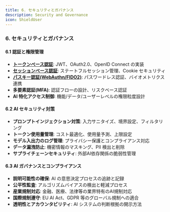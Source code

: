 ```yaml
---
title: 6. セキュリティとガバナンス
description: Security and Governance
icon: ShieldUser
---
```


### 6. セキュリティとガバナンス

#### 6.1 認証と権限管理

- [**トークンベース認証**](./06-security-and-governance/01-01_token_based_authentication): JWT、OAuth2.0、OpenID Connect の実装
- [**セッションベース認証**](./06-security-and-governance/01-02_session_based_authentication): ステートフルセッション管理、Cookie セキュリティ
- [**パスキー認証(WebAuthn/FIDO2)**](./06-security-and-governance/01-03_passkey_authentication): パスワードレス認証、バイオメトリクス連携
- **多要素認証(MFA)**: 認証フローの設計、リスクベース認証
- **AI 特化アクセス制御**: 機能/データ/ユーザーレベルの権限粒度設計

#### 6.2 AI セキュリティ対策

- **プロンプトインジェクション対策**: 入力サニタイズ、境界設定、フィルタリング
- **トークン使用量管理**: コスト最適化、使用量予測、上限設定
- **モデル入出力のログ管理**: プライバシー保護とコンプライアンス対応
- **データ漏洩防止**: 機密情報のマスキング、PII 検出と削除
- **サプライチェーンセキュリティ**: 外部AI依存関係の脆弱性管理

#### 6.3 AI ガバナンスとコンプライアンス

- **説明可能性の確保**: AI の意思決定プロセスの追跡と記録
- **公平性監査**: アルゴリズムバイアスの検出と軽減プロセス
- **産業規制対応**: 金融、医療、法律等の業界特有のAI規制対応
- **国際規制遵守**: EU AI Act、GDPR 等のグローバル規制への適合
- **透明性とアカウンタビリティ**: AI システムの判断根拠の開示方法
